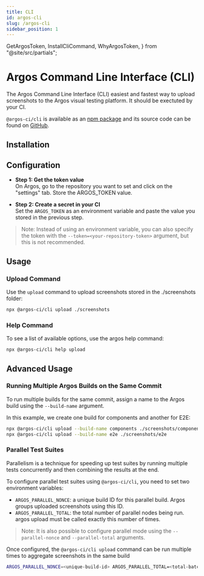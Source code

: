 ```yaml
---
title: CLI
id: argos-cli
slug: /argos-cli
sidebar_position: 1
---
```


  GetArgosToken,
  InstallCliCommand,
  WhyArgosToken,
} from "@site/src/partials";

# Argos Command Line Interface (CLI)

The Argos Command Line Interface (CLI) easiest and fastest way to upload screenshots to the Argos visual testing platform.
It should be exectuted by your CI.

`@argos-ci/cli` is available as an [npm package](https://www.npmjs.com/package/@argos-ci/cli) and its source code can be found on [GitHub](https://github.com/argos-ci/argos-javascript/tree/main/packages/cli).

## Installation

<InstallCliCommand />

## Configuration

<WhyArgosToken />

- **Step 1: Get the token value**<br/>
  On Argos, go to the repository you want to set and click on the "settings" tab. Store the ARGOS_TOKEN value.

- **Step 2: Create a secret in your CI**<br/>
  Set the `ARGOS_TOKEN` as an environment variable and paste the value you stored in the previous step.

> Note: Instead of using an environment variable, you can also specify the token with the `--token=<your-repository-token>` argument, but this is not recommended.

## Usage

### Upload Command

Use the `upload` command to upload screenshots stored in the ./screenshots folder:

```sh
npx @argos-ci/cli upload ./screenshots
```

### Help Command

To see a list of available options, use the argos help command:

```sh
npx @argos-ci/cli help upload
```

## Advanced Usage

### Running Multiple Argos Builds on the Same Commit

To run multiple builds for the same commit, assign a name to the Argos build using the `--build-name` argument.

In this example, we create one build for components and another for E2E:

```sh
npx @argos-ci/cli upload --build-name components ./screenshots/components
npx @argos-ci/cli upload --build-name e2e ./screenshots/e2e
```

### Parallel Test Suites

Parallelism is a technique for speeding up test suites by running multiple tests concurrently and then combining the results at the end.

To configure parallel test suites using `@argos-ci/cli`, you need to set two environment variables:

- `ARGOS_PARALLEL_NONCE`: a unique build ID for this parallel build. Argos groups uploaded screenshots using this ID.
- `ARGOS_PARALLEL_TOTAL`: the total number of parallel nodes being run. argos upload must be called exactly this number of times.

> Note: It is also possible to configure parallel mode using the `--parallel-nonce` and `--parallel-total` arguments.

Once configured, the `@argos-ci/cli upload` command can be run multiple times to aggregate screenshots in the same build

```sh
ARGOS_PARALLEL_NONCE=<unique-build-id> ARGOS_PARALLEL_TOTAL=<total-batch-count> argos upload --parallel ./screenshots
```
